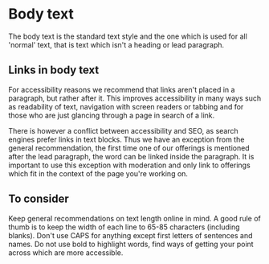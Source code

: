 
<Meta of={BodyTextStories} />

# Body text <Badges of={BodyTextStories} />
<Subtitle>
The body text is the standard text style and the one which is used for all 'normal' text, that is text which isn't a heading or lead paragraph.
</Subtitle>

<Canvas of={BodyTextStories.Default} />

## Links in body text
For accessibility reasons we recommend that links aren't placed in a paragraph, but rather after it. This improves accessibility in many ways such as readability of text, navigation with screen readers or tabbing and for those who are just glancing through a page in search of a link.

There is however a conflict between accessibility and SEO, as search engines prefer links in text blocks. Thus we have an exception from the general recommendation, the first time one of our offerings is mentioned after the lead paragraph, the word can be linked inside the paragraph. It is important to use this exception with moderation and only link to offerings which fit in the context of the page you're working on.

## To consider
Keep general recommendations on text length online in mind. A good rule of thumb is to keep the width of each line to 65-85 characters (including blanks).
Don't use CAPS for anything except first letters of sentences and names.
Do not use bold to highlight words, find ways of getting your point across which are more accessible.
